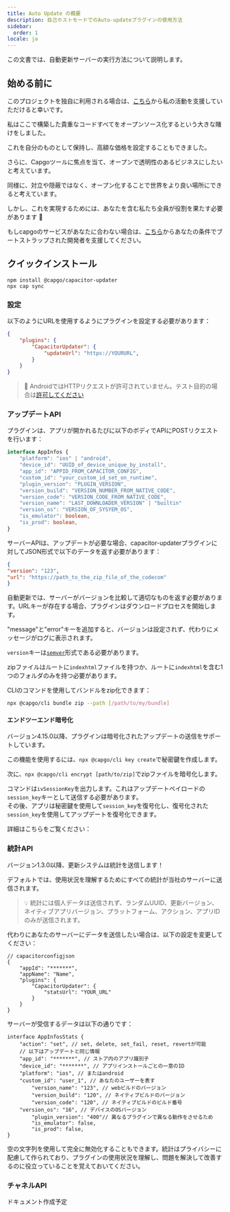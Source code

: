 ```yaml
---
title: Auto Update の概要
description: 自己ホストモードでのAuto-updateプラグインの使用方法
sidebar:
  order: 1
locale: ja
---
```



この文書では、自動更新サーバーの実行方法について説明します。

## 始める前に

このプロジェクトを独自に利用される場合は、[こちら](https://githubcom/sponsors/riderx/)から私の活動を支援していただけると幸いです。

私はここで構築した貴重なコードすべてをオープンソース化するという大きな賭けをしました。

これを自分のものとして保持し、高額な価格を設定することもできました。

さらに、Capgoツールに焦点を当て、オープンで透明性のあるビジネスにしたいと考えています。

同様に、対立や隠蔽ではなく、オープン化することで世界をより良い場所にできると考えています。

しかし、これを実現するためには、あなたを含む私たち全員が役割を果たす必要があります 🥹

もしcapgoのサービスがあなたに合わない場合は、[こちら](https://githubcom/sponsors/riderx/)からあなたの条件でブートストラップされた開発者を支援してください。

## クイックインストール

```
npm install @capgo/capacitor-updater
npx cap sync
```

### 設定

以下のようにURLを使用するようにプラグインを設定する必要があります：

```json
{
	"plugins": {
		"CapacitorUpdater": {
			"updateUrl": "https://YOURURL",
		}
	}
}
```

> 🚧 AndroidではHTTPリクエストが許可されていません。テスト目的の場合は[許可してください](https://stackoverflowcom/questions/45940861/android-8-cleartext-http-traffic-not-permitted/)

### アップデートAPI

プラグインは、アプリが開かれるたびに以下のボディでAPIにPOSTリクエストを行います：

```typescript
interface AppInfos {
    "platform": "ios" | "android",
    "device_id": "UUID_of_device_unique_by_install",
    "app_id": "APPID_FROM_CAPACITOR_CONFIG",
    "custom_id": "your_custom_id_set_on_runtime",
    "plugin_version": "PLUGIN_VERSION",
    "version_build": "VERSION_NUMBER_FROM_NATIVE_CODE",
    "version_code": "VERSION_CODE_FROM_NATIVE_CODE",
    "version_name": "LAST_DOWNLOADER_VERSION" | "builtin"
    "version_os": "VERSION_OF_SYSYEM_OS",
    "is_emulator": boolean,
    "is_prod": boolean,
}
```

サーバーAPIは、アップデートが必要な場合、capacitor-updaterプラグインに対してJSON形式で以下のデータを返す必要があります：

```json
{
"version": "123",
"url": "https://path_to_the_zip_file_of_the_codecom"
}
```

自動更新では、サーバーがバージョンを比較して適切なものを返す必要があります。URLキーが存在する場合、プラグインはダウンロードプロセスを開始します。

"message"と"error"キーを追加すると、バージョンは設定されず、代わりにメッセージがログに表示されます。

`version`キーは[`semver`](https://semverorg/)形式である必要があります。

zipファイルはルートに`indexhtml`ファイルを持つか、ルートに`indexhtml`を含む1つのフォルダのみを持つ必要があります。

CLIのコマンドを使用してバンドルをzip化できます：

```bash
npx @capgo/cli bundle zip --path [/path/to/my/bundle]
```

<LinkCard
	title="アップデートエンドポイント"
	href="/docs/self-hosted/auto-update/update-endpoint"
/>

#### エンドツーエンド暗号化

バージョン4.15.0以降、プラグインは暗号化されたアップデートの送信をサポートしています。

この機能を使用するには、`npx @capgo/cli key create`で秘密鍵を作成します。

次に、`npx @capgo/cli encrypt [path/to/zip]`でzipファイルを暗号化します。

コマンドは`ivSessionKey`を出力します。これはアップデートペイロードの`session_key`キーとして送信する必要があります。\
その後、アプリは秘密鍵を使用して`session_key`を復号化し、復号化された`session_key`を使用してアップデートを復号化できます。

詳細はこちらをご覧ください：

<LinkCard
	title="セルフホスト型ライブアップデート"
	href="https://capgoapp/blog/self-hosted-live-updates/"
/>

### 統計API

バージョン1.3.0以降、更新システムは統計を送信します！

デフォルトでは、使用状況を理解するためにすべての統計が当社のサーバーに送信されます。

> 💡 統計には個人データは送信されず、ランダムUUID、更新バージョン、ネイティブアプリバージョン、プラットフォーム、アクション、アプリIDのみが送信されます。

代わりにあなたのサーバーにデータを送信したい場合は、以下の設定を変更してください：

```tsx
// capacitorconfigjson
{
	"appId": "*******",
	"appName": "Name",
	"plugins": {
		"CapacitorUpdater": {
			"statsUrl": "YOUR_URL"
		}
	}
}
```

サーバーが受信するデータは以下の通りです：

```tsx
interface AppInfosStats {
	"action": "set", // set, delete, set_fail, reset, revertが可能
	// 以下はアップデートと同じ情報
	"app_id": "*******", // ストア内のアプリ識別子
	"device_id": "*******", // アプリインストールごとの一意のID
	"platform": "ios", // またはandroid
	"custom_id": "user_1", // あなたのユーザーを表す
        "version_name": "123", // webビルドのバージョン
        "version_build": "120", // ネイティブビルドのバージョン
        "version_code": "120", // ネイティブビルドのビルド番号
	"version_os": "16", // デバイスのOSバージョン
        "plugin_version": "400"// 異なるプラグインで異なる動作をさせるため
        "is_emulator": false,
    	"is_prod": false,
}
```

空の文字列を使用して完全に無効化することもできます。統計はプライバシーに配慮して作られており、プラグインの使用状況を理解し、問題を解決して改善するのに役立っていることを覚えておいてください。

<LinkCard
	title="統計エンドポイント"
	href="/docs/self-hosted/auto-update/stats-endpoint"
/>

### チャネルAPI

ドキュメント作成予定